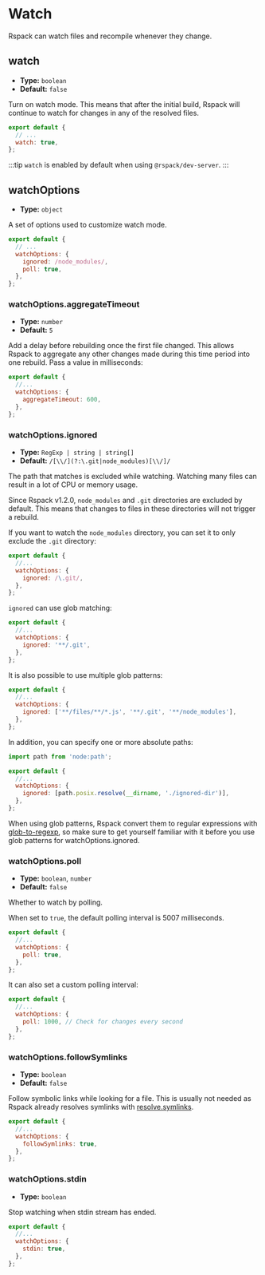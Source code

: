 
<WebpackLicense from="https://webpack.js.org/configuration/watch" />

# Watch

Rspack can watch files and recompile whenever they change.

## watch

- **Type:** `boolean`
- **Default:** `false`

Turn on watch mode. This means that after the initial build, Rspack will continue to watch for changes in any of the resolved files.

```js title="rspack.config.mjs"
export default {
  // ...
  watch: true,
};
```

:::tip
`watch` is enabled by default when using `@rspack/dev-server`.
:::

## watchOptions

- **Type:** `object`

A set of options used to customize watch mode.

```js title="rspack.config.mjs"
export default {
  // ...
  watchOptions: {
    ignored: /node_modules/,
    poll: true,
  },
};
```

### watchOptions.aggregateTimeout

- **Type:** `number`
- **Default:** `5`

Add a delay before rebuilding once the first file changed. This allows Rspack to aggregate any other changes made during this time period into one rebuild. Pass a value in milliseconds:

```js title="rspack.config.mjs"
export default {
  //...
  watchOptions: {
    aggregateTimeout: 600,
  },
};
```

### watchOptions.ignored

- **Type:** `RegExp | string | string[]`
- **Default:** `/[\\/](?:\.git|node_modules)[\\/]/`

The path that matches is excluded while watching. Watching many files can result in a lot of CPU or memory usage.

Since Rspack v1.2.0, `node_modules` and `.git` directories are excluded by default. This means that changes to files in these directories will not trigger a rebuild.

If you want to watch the `node_modules` directory, you can set it to only exclude the `.git` directory:

```js title="rspack.config.mjs"
export default {
  //...
  watchOptions: {
    ignored: /\.git/,
  },
};
```

`ignored` can use glob matching:

```js title="rspack.config.mjs"
export default {
  //...
  watchOptions: {
    ignored: '**/.git',
  },
};
```

It is also possible to use multiple glob patterns:

```js title="rspack.config.mjs"
export default {
  //...
  watchOptions: {
    ignored: ['**/files/**/*.js', '**/.git', '**/node_modules'],
  },
};
```

In addition, you can specify one or more absolute paths:

```js title="rspack.config.mjs"
import path from 'node:path';

export default {
  //...
  watchOptions: {
    ignored: [path.posix.resolve(__dirname, './ignored-dir')],
  },
};
```

When using glob patterns, Rspack convert them to regular expressions with [glob-to-regexp](https://github.com/fitzgen/glob-to-regexp), so make sure to get yourself familiar with it before you use glob patterns for watchOptions.ignored.

### watchOptions.poll

- **Type:** `boolean`, `number`
- **Default:** `false`

Whether to watch by polling.

When set to `true`, the default polling interval is 5007 milliseconds.

```js title="rspack.config.mjs"
export default {
  //...
  watchOptions: {
    poll: true,
  },
};
```

It can also set a custom polling interval:

```js title="rspack.config.mjs"
export default {
  //...
  watchOptions: {
    poll: 1000, // Check for changes every second
  },
};
```

### watchOptions.followSymlinks

- **Type:** `boolean`
- **Default:** `false`

Follow symbolic links while looking for a file. This is usually not needed as Rspack already resolves symlinks with [resolve.symlinks](/config/resolve#resolvesymlinks).

```js title="rspack.config.mjs"
export default {
  //...
  watchOptions: {
    followSymlinks: true,
  },
};
```

### watchOptions.stdin

- **Type:** `boolean`

Stop watching when stdin stream has ended.

```js title="rspack.config.mjs"
export default {
  //...
  watchOptions: {
    stdin: true,
  },
};
```
